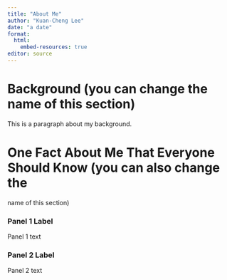 ---
title: "About Me"
author: "Kuan-Cheng Lee"
date: "a date"
format:
  html: 
    embed-resources: true
editor: source
---

# Background (you can change the name of this section)

This is a paragraph about my background.

# One Fact About Me That Everyone Should Know (you can also change the
name of this section)

:::{.panel-tabset}

### Panel 1 Label

Panel 1 text

### Panel 2 Label

Panel 2 text

:::



